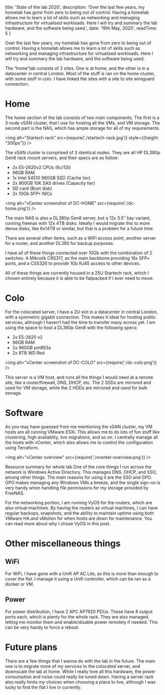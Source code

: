 
  title: 'State of the lab 2020',
  description: 'Over the last few years, my homelab has gone from zero to being out of control. Having a homelab allows me to learn a lot of skills such as networking and managing infrastructure for virtualised workloads. Here I will try and summary the lab hardware, and the software being used.',
  date: '16th May, 2020',
  readTime: 5
}


Over the last few years, my homelab has gone from zero to being out of control. Having a homelab allows me to learn a lot of skills such as networking and managing infrastructure for virtualised workloads. Here I will try and summary the lab hardware, and the software being used.

The “home”lab consists of 2 sites. One is at home, and the other is in a datacenter in central London. Most of the stuff is ran on the home cluster, with some stuff in colo. I have linked the sites with a site to site wireguard connection.

# Home

The home section of the lab consists of two main components. The first is a 3 node vSAN cluster, that I use for hosting all the VMs, and VM storage. The second part is the NAS, which has ample storage for all of my requirements.

<img alt="Startech rack" src={require('./startech-rack.jpg')} style={{height: "300px"}} />

The vSAN cluster is comprised of 3 identical nodes. They are all HP DL380p Gen8 rack mount servers, and their specs are as follow:

* 2x E5-2620v2 CPUs (6c/12t)
* 96GB RAM
* 1x Intel S4510 960GB SSD (Cache tier)
* 2x 900GB 10K SAS drives (Capacity tier)
* SD card (Boot disk)
* 2x 10Gb SFP+ NICs

<img alt="vCenter screenshot of DC-HOME" src={require('./dc-home.png')} />

The main NAS is also a DL380p Gen8 server, but a 12x 3.5″ bay variant, running freenas with 12x 4TB disks. Ideally I would migrate this to more dense disks, like 6x14TB or similar, but that is a problem for a future time.

There are several other items, such as a WiFi access point, another server for a router, and another DL380 for backup purposes.

I have all of these things connected over 10Gb with the combination of 2 switches. A Mikrotik CRS317, as the main backbone providing 16x SFP+ ports, and a CSS326 to provide 1Gb RJ45 access to other devices.

All of these things are currently housed in a 25U Startech rack, which I chosen entirely because it is able to be flatpacked if I ever need to move.

# Colo
For the colocated server, I have a 2U slot in a datacenter in central London, with a symmetric gigabit connection. This makes it ideal for hosting public services, although I haven’t had the time to transfer many across yet. I am using the space to host a DL360p Gen8 with the following specs:

* 2x E5-2620 v2
* 96GB RAM
* 2x 960GB pm863a
* 2x 8TB WD Red

<img alt="vCenter screenshot of DC-COLO" src={require('./dc-colo.png')} />

This server is a VM host, and runs all the things I would need at a remote site, like a router/firewall, DNS, DHCP, etc. The 2 SSDs are mirrored and used for VM storage, while the 2 HDDs are mirrored and used for bulk storage.

# Software

As you may have guessed from me mentioning the vSAN cluster, my VM hosts are all running VMware ESXi. This allows me to do lots of fun stuff like clustering, high availablity, live migrations, and so on. I centrally manage all the hosts with vCenter, which also allows me to control the configuration using Terraform.

<img alt="vCenter overview" src={require('./vcenter-overview.png')} />

Resource summary for whole lab
One of the core things I run across the network is Windows Active Directory. This manages DNS, DHCP, and SSO, among other things. The main reasons for using it are the SSO and GPO. GPO makes managing any Windows VMs a breeze, and the single sign-on is very handy when handling file permissions for my storage provided by FreeNAS.

For the networking portion, I am running VyOS for the routers, which are also virtual machines. By having the routers as virtual machines, I can have regular backups, snapshots, and the ability to maintain uptime using both VMware HA and vMotion for when hosts are down for maintenance. You can read more about why I chose VyOS in this post.

# Other miscellaneous things

## WiFi
For WiFi, I have gone with a Unifi AP AC Lite, as this is more than enough to cover the flat. I manage it using a Unifi controller, which can be ran as a docker or VM.

## Power
For power distribution, I have 2 APC AP7920 PDUs. These have 8 output ports each, which is plenty for the whole rack. They are also managed, letting me monitor them and enable/disable power remotely if needed. This can be very handy to force a reboot.

# Future plans
There are a few things that I wanna do with the lab in the future. The main one is to migrate more of my services to the colocated server, and downscale the lab at home. While I really love all this hardware, the power consumption and noise could really be tuned down. Having a server rack also really limits my choices when choosing a place to live, although I was lucky to find the flat I live in currently.

